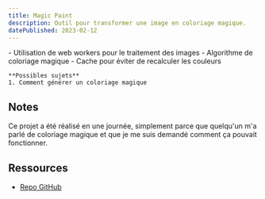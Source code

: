 ```yaml
---
title: Magic Paint
description: Outil pour transformer une image en coloriage magique.
datePublished: 2023-02-12
---
```


<UrlPreview url="https://magic-paint.vahor.fr/"/>

<Wip>
    - Utilisation de web workers pour le traitement des images
    - Algorithme de coloriage magique
        - Cache pour éviter de recalculer les couleurs

    **Possibles sujets**
    1. Comment générer un coloriage magique
</Wip>

## Notes

Ce projet a été réalisé en une journée, simplement parce que quelqu'un m'a parlé de coloriage magique et que je me suis demandé comment ça pouvait fonctionner.

## Ressources
- [Repo GitHub](https://github.com/Vahor/magic-paint)
